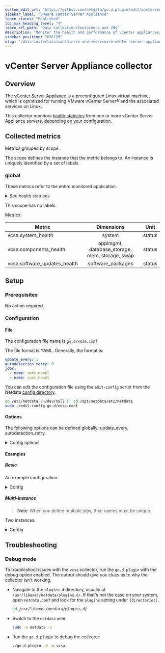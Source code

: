 ```yaml
---
custom_edit_url: "https://github.com/netdata/go.d.plugin/edit/master/modules/vcsa/README.md"
sidebar_label: "VMWare Center Server Appliance"
learn_status: "Published"
toc_max_heading_level: "4"
learn_rel_path: "Data collection/Containers and VMs"
description: "Monitor the health and performance of vCenter appliances with zero configuration, per-second metric granularity, and interactive visualizations."
sidebar_position: "636120"
slug: "/data-collection/containers-and-vms/vmware-center-server-appliance"
---
```

# vCenter Server Appliance collector

## Overview

The [vCenter Server Appliance](https://docs.vmware.com/en/VMware-vSphere/6.5/com.vmware.vsphere.vcsa.doc/GUID-223C2821-BD98-4C7A-936B-7DBE96291BA4.html)
is a preconfigured Linux virtual machine, which is optimized for running VMware vCenter Server® and the associated
services on Linux.

This collector
monitors [health statistics](https://developer.vmware.com/apis/vsphere-automation/latest/appliance/health/) from one or
more vCenter Server Appliance servers, depending on your configuration.

## Collected metrics

Metrics grouped by *scope*.

The scope defines the instance that the metric belongs to. An instance is uniquely identified by a set of labels.

### global

These metrics refer to the entire monitored application.
<details>
<summary>See health statuses</summary>
Overall System Health:

| Numeric |   Text    | Description                                                                                                              |
|:-------:|:---------:|:-------------------------------------------------------------------------------------------------------------------------|
|  `-1`   | `unknown` | Module failed to decode status.                                                                                          |
|   `0`   |  `green`  | All components in the appliance are healthy.                                                                             |
|   `1`   | `yellow`  | One or more components in the appliance might become overloaded soon.                                                    |
|   `2`   | `orange`  | One or more components in the appliance might be degraded.                                                               |
|   `3`   |   `red`   | One or more components in the appliance might be in an unusable status and the appliance might become unresponsive soon. |
|   `4`   |  `gray`   | No health data is available.                                                                                             |

Components Health:

| Numeric |   Text    | Description                                                  |
|:-------:|:---------:|:-------------------------------------------------------------|
|  `-1`   | `unknown` | Module failed to decode status.                              |
|   `0`   |  `green`  | The component is healthy.                                    |
|   `1`   | `yellow`  | The component is healthy, but may have some problems.        |
|   `2`   | `orange`  | The component is degraded, and may have serious problems.    |
|   `3`   |   `red`   | The component is unavailable, or will stop functioning soon. |
|   `4`   |  `gray`   | No health data is available.                                 |

Software Updates Health:

| Numeric |   Text    | Description                                          |
|:-------:|:---------:|:-----------------------------------------------------|
|  `-1`   | `unknown` | Module failed to decode status.                      |
|   `0`   |  `green`  | No updates available.                                |
|   `2`   | `orange`  | Non-security patches might be available.             |
|   `3`   |   `red`   | Security patches might be available.                 |
|   `4`   |  `gray`   | An error retrieving information on software updates. |

</details>


This scope has no labels.

Metrics:

| Metric                       |                   Dimensions                   |  Unit  |
|------------------------------|:----------------------------------------------:|:------:|
| vcsa.system_health           |                     system                     | status |
| vcsa.components_health       | applmgmt, database_storage, mem, storage, swap | status |
| vcsa.software_updates_health |               software_packages                | status |

## Setup

### Prerequisites

No action required.

### Configuration

#### File

The configuration file name is `go.d/vcsa.conf`.

The file format is YAML. Generally, the format is:

```yaml
update_every: 1
autodetection_retry: 0
jobs:
  - name: some_name1
  - name: some_name1
```

You can edit the configuration file using the `edit-config` script from the
Netdata [config directory](/docs/configuring/configuration#the-netdata-config-directory).

```bash
cd /etc/netdata 2>/dev/null || cd /opt/netdata/etc/netdata
sudo ./edit-config go.d/vcsa.conf
```

#### Options

The following options can be defined globally: update_every, autodetection_retry.

<details>
<summary>Config options</summary>

|         Name         | Description                                                                                               | Default | Required |
|:--------------------:|-----------------------------------------------------------------------------------------------------------|:-------:|:--------:|
|     update_every     | Data collection frequency.                                                                                |    5    |          |
| autodetection_retry  | Re-check interval in seconds. Zero means not to schedule re-check.                                        |    0    |          |
|         url          | Server URL.                                                                                               |         |   yes    |
|       timeout        | HTTP request timeout.                                                                                     |    1    |          |
|       username       | Username for basic HTTP authentication.                                                                   |         |   yes    |
|       password       | Password for basic HTTP authentication.                                                                   |         |   yes    |
|      proxy_url       | Proxy URL.                                                                                                |         |          |
|    proxy_username    | Username for proxy basic HTTP authentication.                                                             |         |          |
|    proxy_password    | Password for proxy basic HTTP authentication.                                                             |         |          |
|        method        | HTTP request method.                                                                                      |   GET   |          |
|         body         | HTTP request body.                                                                                        |         |          |
|       headers        | HTTP request headers.                                                                                     |         |          |
| not_follow_redirects | Redirect handling policy. Controls whether the client follows redirects.                                  |   no    |          |
|   tls_skip_verify    | Server certificate chain and hostname validation policy. Controls whether the client performs this check. |   no    |          |
|        tls_ca        | Certification authority that the client uses when verifying the server's certificates.                    |         |          |
|       tls_cert       | Client TLS certificate.                                                                                   |         |          |
|       tls_key        | Client TLS key.                                                                                           |         |          |

</details>

#### Examples

##### Basic

An example configuration.
<details>
<summary>Config</summary>

```yaml
jobs:
  - name: vcsa1
    url: https://203.0.113.1
    username: admin@vsphere.local
    password: password
```

</details>

##### Multi-instance

> **Note**: When you define multiple jobs, their names must be unique.

Two instances.

<details>
<summary>Config</summary>

```yaml
jobs:
  - name: vcsa1
    url: https://203.0.113.1
    username: admin@vsphere.local
    password: password

  - name: vcsa2
    url: https://203.0.113.10
    username: admin@vsphere.local
    password: password
```

</details>

## Troubleshooting

### Debug mode

To troubleshoot issues with the `vcsa` collector, run the `go.d.plugin` with the debug option enabled. The output
should give you clues as to why the collector isn't working.

- Navigate to the `plugins.d` directory, usually at `/usr/libexec/netdata/plugins.d/`. If that's not the case on
  your system, open `netdata.conf` and look for the `plugins` setting under `[directories]`.

  ```bash
  cd /usr/libexec/netdata/plugins.d/
  ```

- Switch to the `netdata` user.

  ```bash
  sudo -u netdata -s
  ```

- Run the `go.d.plugin` to debug the collector:

  ```bash
  ./go.d.plugin -d -m vcsa
  ```


